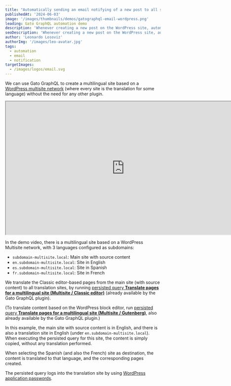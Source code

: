 ```yaml
---
title: "Automatically sending an email notifying of a new post to all subscribers"
publishedAt: '2024-06-03'
image: '/images/thumbnails/demos/gatographql-email-wordpress.png'
leading: Gato GraphQL automation demo
description: 'Whenever creating a new post on the WordPress site, automatically send a notification email to all subscriber users.'
seoDescription: 'Whenever creating a new post on the WordPress site, automatically send a notification email to all subscriber users, via Gato GraphQL.'
author: 'Leonardo Losoviz'
authorImg: '/images/leo-avatar.jpg'
tags:
  - automation
  - email
  - notification
targetImages:
  - /images/logos/email.svg
---
```


We can use Gato GraphQL to create a multilingual site based on a [WordPress multisite network](https://developer.wordpress.org/advanced-administration/multisite/create-network/) (where every site is the translation for some language) without the need for any other plugin.

<div className="aspect-video lg:-ml-32 lg:-mr-32">
  <iframe
    className="w-full h-full"
    src="https://www.youtube.com/embed/EOwZyw71TyA"
    title="Translating pages on a Multilingual site based on WordPress Multisite"
    width="768"
    height="432"
    allow="accelerometer; autoplay; clipboard-write; encrypted-media; gyroscope; picture-in-picture; web-share"
    allowFullScreen
  >
  </iframe>
</div>

In the demo video, there is a multilingual site based on a WordPress Multisite network, with 3 languages configured as subdomains:

- `subdomain-multisite.local`: Main site with source content
- `en.subdomain-multisite.local`: Site in English
- `es.subdomain-multisite.local`: Site in Spanish
- `fr.subdomain-multisite.local`: Site in French

We translate the Classic editor-based pages from the main site (with source content) to all translation sites, by running [persisted query **Translate pages for a multilingual site (Multisite / Classic editor)**](/library/translate-pages-for-multilingual-wordpress-site-classic-editor) (already available by the Gato GraphQL plugin).

(To translate content based on the WordPress block editor, run [persisted query **Translate pages for a multilingual site (Multisite / Gutenberg)**](/library/translate-pages-for-multilingual-wordpress-site-gutenberg), also already available by the Gato GraphQL plugin.)

In this example, the main site with source content is in English, and there is also a translation site in English (under `en.subdomain-multisite.local`). When executing the persisted query for this site, the content is simply copied, without any translation performed.

When selecting the Spanish (and also the French) site as destination, the content is translated to that language, and the corresponding pages created.

The persisted query logs into the translation site by using [WordPress application passwords](https://make.wordpress.org/core/2020/11/05/application-passwords-integration-guide/).